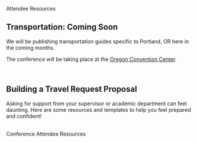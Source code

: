 
<SiteLayout title="Attendee Resources">

<PageHeader accent="purple">Attendee Resources</PageHeader>
<br />

<div className="text-bright-peach font-bold">

## Transportation: Coming Soon

</div>

We will be publishing transportation guides specific to Portland, OR here in the coming months.

The conference will be taking place at the <a href='https://www.oregoncc.org/en' target='_blank'>Oregon Convention Center</a>.

<br/>

<div className="text-bright-peach font-bold">

## Building a Travel Request Proposal

</div>

Asking for support from your supervisor or academic department can feel daunting. Here are some resources and templates to help you feel prepared and confident!

<br/>
<div className="text-l flex justify-center p-2">
    <CTAButton onClick="https://www.notion.so/ostem/Conference-Attendee-Resources-679ca7be44f34c4ca6dace34ea5f8eca/" backgroundColor="bright-peach">
      Conference Attendee Resources
    </CTAButton>
</div>

</SiteLayout>
